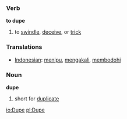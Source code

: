 === Verb ===

'''to dupe'''

# to [[swindle]], [[deceive]], or [[trick]]

=== Translations ===
*[[Indonesian]]: [[tipu|menipu]], [[akal|mengakali]], [[bodoh|membodohi]]


=== Noun ===

'''dupe'''

# short for [[duplicate]]

[[io:Dupe]]
[[pl:Dupe]]